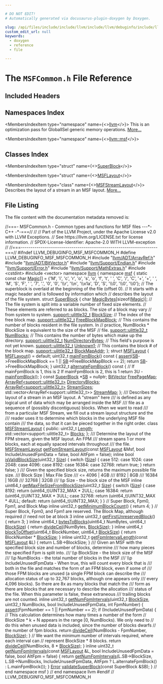 ```yaml
---

# DO NOT EDIT!
# Automatically generated via docusaurus-plugin-doxygen by Doxygen.

slug: /api/files/include/include/llvm/include/llvm/debuginfo/include/llvm/debuginfo/msf/msfcommon-h
custom_edit_url: null
keywords:
  - doxygen
  - reference
  - file

---
```





# The `MSFCommon.h` File Reference

<DoxygenPage pluginConfig={pluginConfig}>



## Included Headers

<IncludesList>
<IncludesListItem
  filePath="llvm/ADT/ArrayRef.h"
  permalink="/docs/api/files/include/include/llvm/include/llvm/adt/arrayref-h"
  isLocal="true" />
<IncludesListItem
  filePath="llvm/ADT/BitVector.h"
  permalink="/docs/api/files/include/include/llvm/include/llvm/adt/bitvector-h"
  isLocal="true" />
<IncludesListItem
  filePath="llvm/Support/Endian.h"
  permalink="/docs/api/files/include/include/llvm/include/llvm/support/endian-h"
  isLocal="true" />
<IncludesListItem
  filePath="llvm/Support/Error.h"
  permalink="/docs/api/files/include/include/llvm/include/llvm/support/error-h"
  isLocal="true" />
<IncludesListItem
  filePath="llvm/Support/MathExtras.h"
  permalink="/docs/api/files/include/include/llvm/include/llvm/support/mathextras-h"
  isLocal="true" />
<IncludesListItem
  filePath="cstdint"
  permalink=""
  isLocal="false" />
<IncludesListItem
  filePath="vector"
  permalink=""
  isLocal="false" />
</IncludesList>

## Namespaces Index

<MembersIndex>

<MembersIndexItem
  type="namespace"
  name={<><a href="/docs/api/namespaces/llvm">llvm</a></>}>
This is an optimization pass for GlobalISel generic memory operations. <a href="/docs/api/namespaces/llvm/#details">More...</a>
</MembersIndexItem>

<MembersIndexItem
  type="namespace"
  name={<><a href="/docs/api/namespaces/llvm/msf">llvm::msf</a></>}>
</MembersIndexItem>

</MembersIndex>

## Classes Index

<MembersIndex>

<MembersIndexItem
  type="struct"
  name={<><a href="/docs/api/structs/llvm/msf/superblock">SuperBlock</a></>}>
</MembersIndexItem>

<MembersIndexItem
  type="struct"
  name={<><a href="/docs/api/structs/llvm/msf/msflayout">MSFLayout</a></>}>
</MembersIndexItem>

<MembersIndexItem
  type="class"
  name={<><a href="/docs/api/classes/llvm/msf/msfstreamlayout">MSFStreamLayout</a></>}>
Describes the layout of a stream in an MSF layout. <a href="/docs/api/classes/llvm/msf/msfstreamlayout/#details">More...</a>
</MembersIndexItem>

</MembersIndex>


## File Listing

The file content with the documentation metadata removed is:

<ProgramListing>

<Link id="l00001" /><CodeLine lineNumber="1"><span class="doxyHighlightComment">//===- MSFCommon.h - Common types and functions for MSF files ---&#42;- C++ -&#42;-===//</span></CodeLine>
<Link id="l00002" /><CodeLine lineNumber="2"><span class="doxyHighlightComment">//</span></CodeLine>
<Link id="l00003" /><CodeLine lineNumber="3"><span class="doxyHighlightComment">// Part of the LLVM Project, under the Apache License v2.0 with LLVM Exceptions.</span></CodeLine>
<Link id="l00004" /><CodeLine lineNumber="4"><span class="doxyHighlightComment">// See https://llvm.org/LICENSE.txt for license information.</span></CodeLine>
<Link id="l00005" /><CodeLine lineNumber="5"><span class="doxyHighlightComment">// SPDX-License-Identifier: Apache-2.0 WITH LLVM-exception</span></CodeLine>
<Link id="l00006" /><CodeLine lineNumber="6"><span class="doxyHighlightComment">//</span></CodeLine>
<Link id="l00007" /><CodeLine lineNumber="7"><span class="doxyHighlightComment">//===----------------------------------------------------------------------===//</span></CodeLine>
<Link id="l00008" /><CodeLine lineNumber="8"></CodeLine>
<Link id="l00009" /><CodeLine lineNumber="9"><span class="doxyHighlightPreprocessor">#ifndef LLVM&#95;DEBUGINFO&#95;MSF&#95;MSFCOMMON&#95;H</span></CodeLine>
<Link id="l00010" /><CodeLine lineNumber="10"><span class="doxyHighlightPreprocessor">#define LLVM&#95;DEBUGINFO&#95;MSF&#95;MSFCOMMON&#95;H</span></CodeLine>
<Link id="l00011" /><CodeLine lineNumber="11"></CodeLine>
<Link id="l00012" /><CodeLine lineNumber="12"><span class="doxyHighlightPreprocessor">#include &quot;<a href="/docs/api/files/include/include/llvm/include/llvm/adt/arrayref-h">llvm/ADT/ArrayRef.h</a>&quot;</span></CodeLine>
<Link id="l00013" /><CodeLine lineNumber="13"><span class="doxyHighlightPreprocessor">#include &quot;<a href="/docs/api/files/include/include/llvm/include/llvm/adt/bitvector-h">llvm/ADT/BitVector.h</a>&quot;</span></CodeLine>
<Link id="l00014" /><CodeLine lineNumber="14"><span class="doxyHighlightPreprocessor">#include &quot;<a href="/docs/api/files/include/include/llvm/include/llvm/support/endian-h">llvm/Support/Endian.h</a>&quot;</span></CodeLine>
<Link id="l00015" /><CodeLine lineNumber="15"><span class="doxyHighlightPreprocessor">#include &quot;<a href="/docs/api/files/include/include/llvm/include/llvm/support/error-h">llvm/Support/Error.h</a>&quot;</span></CodeLine>
<Link id="l00016" /><CodeLine lineNumber="16"><span class="doxyHighlightPreprocessor">#include &quot;<a href="/docs/api/files/include/include/llvm/include/llvm/support/mathextras-h">llvm/Support/MathExtras.h</a>&quot;</span></CodeLine>
<Link id="l00017" /><CodeLine lineNumber="17"><span class="doxyHighlightPreprocessor">#include &lt;cstdint&gt;</span></CodeLine>
<Link id="l00018" /><CodeLine lineNumber="18"><span class="doxyHighlightPreprocessor">#include &lt;vector&gt;</span></CodeLine>
<Link id="l00019" /><CodeLine lineNumber="19"></CodeLine>
<Link id="l00020" /><CodeLine lineNumber="20"><span class="doxyHighlightKeyword">namespace </span><span class="doxyHighlight"><a href="/docs/api/namespaces/llvm">llvm</a> &#123;</span></CodeLine>
<Link id="l00021" /><CodeLine lineNumber="21"><span class="doxyHighlightKeyword">namespace </span><span class="doxyHighlight"><a href="/docs/api/namespaces/llvm/msf">msf</a> &#123;</span></CodeLine>
<Link id="l00022" /><CodeLine lineNumber="22"></CodeLine>
<Link id="l00023" /><CodeLine lineNumber="23" lineLink="/docs/api/namespaces/llvm/msf/#afa98ccc224894a8f32ec9ed84776e709"><span class="doxyHighlightKeyword">static</span><span class="doxyHighlight"> </span><span class="doxyHighlightKeyword">const</span><span class="doxyHighlight"> </span><span class="doxyHighlightKeywordType">char</span><span class="doxyHighlight"> <a href="/docs/api/namespaces/llvm/msf/#afa98ccc224894a8f32ec9ed84776e709">Magic</a>&#91;&#93; = &#123;</span><span class="doxyHighlightCharLiteral">&#39;M&#39;</span><span class="doxyHighlight">,  </span><span class="doxyHighlightCharLiteral">&#39;i&#39;</span><span class="doxyHighlight">,  </span><span class="doxyHighlightCharLiteral">&#39;c&#39;</span><span class="doxyHighlight">,    </span><span class="doxyHighlightCharLiteral">&#39;r&#39;</span><span class="doxyHighlight">, </span><span class="doxyHighlightCharLiteral">&#39;o&#39;</span><span class="doxyHighlight">, </span><span class="doxyHighlightCharLiteral">&#39;s&#39;</span><span class="doxyHighlight">,  </span><span class="doxyHighlightCharLiteral">&#39;o&#39;</span><span class="doxyHighlight">,  </span><span class="doxyHighlightCharLiteral">&#39;f&#39;</span><span class="doxyHighlight">,</span></CodeLine>
<Link id="l00024" /><CodeLine lineNumber="24"><span class="doxyHighlight">                             </span><span class="doxyHighlightCharLiteral">&#39;t&#39;</span><span class="doxyHighlight">,  </span><span class="doxyHighlightCharLiteral">&#39; &#39;</span><span class="doxyHighlight">,  </span><span class="doxyHighlightCharLiteral">&#39;C&#39;</span><span class="doxyHighlight">,    </span><span class="doxyHighlightCharLiteral">&#39;/&#39;</span><span class="doxyHighlight">, </span><span class="doxyHighlightCharLiteral">&#39;C&#39;</span><span class="doxyHighlight">, </span><span class="doxyHighlightCharLiteral">&#39;+&#39;</span><span class="doxyHighlight">,  </span><span class="doxyHighlightCharLiteral">&#39;+&#39;</span><span class="doxyHighlight">,  </span><span class="doxyHighlightCharLiteral">&#39; &#39;</span><span class="doxyHighlight">,</span></CodeLine>
<Link id="l00025" /><CodeLine lineNumber="25"><span class="doxyHighlight">                             </span><span class="doxyHighlightCharLiteral">&#39;M&#39;</span><span class="doxyHighlight">,  </span><span class="doxyHighlightCharLiteral">&#39;S&#39;</span><span class="doxyHighlight">,  </span><span class="doxyHighlightCharLiteral">&#39;F&#39;</span><span class="doxyHighlight">,    </span><span class="doxyHighlightCharLiteral">&#39; &#39;</span><span class="doxyHighlight">, </span><span class="doxyHighlightCharLiteral">&#39;7&#39;</span><span class="doxyHighlight">, </span><span class="doxyHighlightCharLiteral">&#39;.&#39;</span><span class="doxyHighlight">,  </span><span class="doxyHighlightCharLiteral">&#39;0&#39;</span><span class="doxyHighlight">,  </span><span class="doxyHighlightCharLiteral">&#39;0&#39;</span><span class="doxyHighlight">,</span></CodeLine>
<Link id="l00026" /><CodeLine lineNumber="26"><span class="doxyHighlight">                             </span><span class="doxyHighlightCharLiteral">&#39;\\r&#39;</span><span class="doxyHighlight">, </span><span class="doxyHighlightCharLiteral">&#39;\\n&#39;</span><span class="doxyHighlight">, </span><span class="doxyHighlightStringLiteral">&#39;\\x1a&#39;</span><span class="doxyHighlight">, </span><span class="doxyHighlightCharLiteral">&#39;D&#39;</span><span class="doxyHighlight">, </span><span class="doxyHighlightCharLiteral">&#39;S&#39;</span><span class="doxyHighlight">, </span><span class="doxyHighlightCharLiteral">&#39;\\0&#39;</span><span class="doxyHighlight">, </span><span class="doxyHighlightCharLiteral">&#39;\\0&#39;</span><span class="doxyHighlight">, </span><span class="doxyHighlightCharLiteral">&#39;\\0&#39;</span><span class="doxyHighlight">&#125;;</span></CodeLine>
<Link id="l00027" /><CodeLine lineNumber="27"></CodeLine>
<Link id="l00028" /><CodeLine lineNumber="28"><span class="doxyHighlightComment">// The superblock is overlaid at the beginning of the file (offset 0).</span></CodeLine>
<Link id="l00029" /><CodeLine lineNumber="29"><span class="doxyHighlightComment">// It starts with a magic header and is followed by information which</span></CodeLine>
<Link id="l00030" /><CodeLine lineNumber="30"><span class="doxyHighlightComment">// describes the layout of the file system.</span></CodeLine>
<Link id="l00031" /><CodeLine lineNumber="31" lineLink="/docs/api/structs/llvm/msf/superblock"><span class="doxyHighlightKeyword">struct </span><span class="doxyHighlight"><a href="/docs/api/structs/llvm/msf/superblock">SuperBlock</a> &#123;</span></CodeLine>
<Link id="l00032" /><CodeLine lineNumber="32" lineLink="/docs/api/structs/llvm/msf/superblock/#a6791908bd8cd2e51e4449fe74af55a86"><span class="doxyHighlight">  </span><span class="doxyHighlightKeywordType">char</span><span class="doxyHighlight"> <a href="/docs/api/structs/llvm/msf/superblock/#a6791908bd8cd2e51e4449fe74af55a86">MagicBytes</a>&#91;</span><span class="doxyHighlightKeyword">sizeof</span><span class="doxyHighlight">(<a href="/docs/api/namespaces/llvm/msf/#afa98ccc224894a8f32ec9ed84776e709">Magic</a>)&#93;;</span></CodeLine>
<Link id="l00033" /><CodeLine lineNumber="33"><span class="doxyHighlight">  </span><span class="doxyHighlightComment">// The file system is split into a variable number of fixed size elements.</span></CodeLine>
<Link id="l00034" /><CodeLine lineNumber="34"><span class="doxyHighlight">  </span><span class="doxyHighlightComment">// These elements are referred to as blocks.  The size of a block may vary</span></CodeLine>
<Link id="l00035" /><CodeLine lineNumber="35"><span class="doxyHighlight">  </span><span class="doxyHighlightComment">// from system to system.</span></CodeLine>
<Link id="l00036" /><CodeLine lineNumber="36" lineLink="/docs/api/structs/llvm/msf/superblock/#a4792a3763eaca59db556d1c9305741cd"><span class="doxyHighlight">  <a href="/docs/api/namespaces/llvm/support/#a206b37274fa3e908017da357d12724d1">support::ulittle32&#95;t</a> <a href="/docs/api/structs/llvm/msf/superblock/#a4792a3763eaca59db556d1c9305741cd">BlockSize</a>;</span></CodeLine>
<Link id="l00037" /><CodeLine lineNumber="37"><span class="doxyHighlight">  </span><span class="doxyHighlightComment">// The index of the free block map.</span></CodeLine>
<Link id="l00038" /><CodeLine lineNumber="38" lineLink="/docs/api/structs/llvm/msf/superblock/#afeef5352d9e16638b909465adff58aff"><span class="doxyHighlight">  <a href="/docs/api/namespaces/llvm/support/#a206b37274fa3e908017da357d12724d1">support::ulittle32&#95;t</a> <a href="/docs/api/structs/llvm/msf/superblock/#afeef5352d9e16638b909465adff58aff">FreeBlockMapBlock</a>;</span></CodeLine>
<Link id="l00039" /><CodeLine lineNumber="39"><span class="doxyHighlight">  </span><span class="doxyHighlightComment">// This contains the number of blocks resident in the file system.  In</span></CodeLine>
<Link id="l00040" /><CodeLine lineNumber="40"><span class="doxyHighlight">  </span><span class="doxyHighlightComment">// practice, NumBlocks &#42; BlockSize is equivalent to the size of the MSF</span></CodeLine>
<Link id="l00041" /><CodeLine lineNumber="41"><span class="doxyHighlight">  </span><span class="doxyHighlightComment">// file.</span></CodeLine>
<Link id="l00042" /><CodeLine lineNumber="42" lineLink="/docs/api/structs/llvm/msf/superblock/#a1426565e730f0681edc1bfec6d59c5d5"><span class="doxyHighlight">  <a href="/docs/api/namespaces/llvm/support/#a206b37274fa3e908017da357d12724d1">support::ulittle32&#95;t</a> <a href="/docs/api/structs/llvm/msf/superblock/#a1426565e730f0681edc1bfec6d59c5d5">NumBlocks</a>;</span></CodeLine>
<Link id="l00043" /><CodeLine lineNumber="43"><span class="doxyHighlight">  </span><span class="doxyHighlightComment">// This contains the number of bytes which make up the directory.</span></CodeLine>
<Link id="l00044" /><CodeLine lineNumber="44" lineLink="/docs/api/structs/llvm/msf/superblock/#a97837d9ad6f03bda18f25c7079cdb1f5"><span class="doxyHighlight">  <a href="/docs/api/namespaces/llvm/support/#a206b37274fa3e908017da357d12724d1">support::ulittle32&#95;t</a> <a href="/docs/api/structs/llvm/msf/superblock/#a97837d9ad6f03bda18f25c7079cdb1f5">NumDirectoryBytes</a>;</span></CodeLine>
<Link id="l00045" /><CodeLine lineNumber="45"><span class="doxyHighlight">  </span><span class="doxyHighlightComment">// This field&#39;s purpose is not yet known.</span></CodeLine>
<Link id="l00046" /><CodeLine lineNumber="46" lineLink="/docs/api/structs/llvm/msf/superblock/#a4db179fae3660a4a9d9fcbe1b3797e50"><span class="doxyHighlight">  <a href="/docs/api/namespaces/llvm/support/#a206b37274fa3e908017da357d12724d1">support::ulittle32&#95;t</a> <a href="/docs/api/structs/llvm/msf/superblock/#a4db179fae3660a4a9d9fcbe1b3797e50">Unknown1</a>;</span></CodeLine>
<Link id="l00047" /><CodeLine lineNumber="47"><span class="doxyHighlight">  </span><span class="doxyHighlightComment">// This contains the block # of the block map.</span></CodeLine>
<Link id="l00048" /><CodeLine lineNumber="48" lineLink="/docs/api/structs/llvm/msf/superblock/#ab34f9d84245709af8ed19817a18c59ce"><span class="doxyHighlight">  <a href="/docs/api/namespaces/llvm/support/#a206b37274fa3e908017da357d12724d1">support::ulittle32&#95;t</a> <a href="/docs/api/structs/llvm/msf/superblock/#ab34f9d84245709af8ed19817a18c59ce">BlockMapAddr</a>;</span></CodeLine>
<Link id="l00049" /><CodeLine lineNumber="49"><span class="doxyHighlight">&#125;;</span></CodeLine>
<Link id="l00050" /><CodeLine lineNumber="50"></CodeLine>
<Link id="l00051" /><CodeLine lineNumber="51" lineLink="/docs/api/structs/llvm/msf/msflayout"><span class="doxyHighlightKeyword">struct </span><span class="doxyHighlight"><a href="/docs/api/structs/llvm/msf/msflayout/#a94ceb669c01f2efbce7ec7ad9c53a13b">MSFLayout</a> &#123;</span></CodeLine>
<Link id="l00052" /><CodeLine lineNumber="52" lineLink="/docs/api/structs/llvm/msf/msflayout/#a94ceb669c01f2efbce7ec7ad9c53a13b"><span class="doxyHighlight">  <a href="/docs/api/structs/llvm/msf/msflayout/#a94ceb669c01f2efbce7ec7ad9c53a13b">MSFLayout</a>() = </span><span class="doxyHighlightKeywordFlow">default</span><span class="doxyHighlight">;</span></CodeLine>
<Link id="l00053" /><CodeLine lineNumber="53"></CodeLine>
<Link id="l00054" /><CodeLine lineNumber="54" lineLink="/docs/api/structs/llvm/msf/msflayout/#ad7da06a4805409a96c420f7b51bd9f73"><span class="doxyHighlight">  uint32&#95;t <a href="/docs/api/structs/llvm/msf/msflayout/#ad7da06a4805409a96c420f7b51bd9f73">mainFpmBlock</a>()</span><span class="doxyHighlightKeyword"> const </span><span class="doxyHighlight">&#123;</span></CodeLine>
<Link id="l00055" /><CodeLine lineNumber="55"><span class="doxyHighlight">    <a href="/docs/api/files/lib/lib/target/lib/target/amdgpu/silowercontrolflow-cpp/#a4868c5d81c5ccc98c47aeab6244346a0">assert</a>(<a href="/docs/api/structs/llvm/msf/msflayout/#ae81e213efb629de31c7e833c0f1c7e0d">SB</a>-&gt;FreeBlockMapBlock == 1 || <a href="/docs/api/structs/llvm/msf/msflayout/#ae81e213efb629de31c7e833c0f1c7e0d">SB</a>-&gt;FreeBlockMapBlock == 2);</span></CodeLine>
<Link id="l00056" /><CodeLine lineNumber="56"><span class="doxyHighlight">    </span><span class="doxyHighlightKeywordFlow">return</span><span class="doxyHighlight"> <a href="/docs/api/structs/llvm/msf/msflayout/#ae81e213efb629de31c7e833c0f1c7e0d">SB</a>-&gt;FreeBlockMapBlock;</span></CodeLine>
<Link id="l00057" /><CodeLine lineNumber="57"><span class="doxyHighlight">  &#125;</span></CodeLine>
<Link id="l00058" /><CodeLine lineNumber="58"></CodeLine>
<Link id="l00059" /><CodeLine lineNumber="59" lineLink="/docs/api/structs/llvm/msf/msflayout/#a641cca1c2e0521414ed100da8de5d616"><span class="doxyHighlight">  uint32&#95;t <a href="/docs/api/structs/llvm/msf/msflayout/#a641cca1c2e0521414ed100da8de5d616">alternateFpmBlock</a>()</span><span class="doxyHighlightKeyword"> const </span><span class="doxyHighlight">&#123;</span></CodeLine>
<Link id="l00060" /><CodeLine lineNumber="60"><span class="doxyHighlight">    </span><span class="doxyHighlightComment">// If mainFpmBlock is 1, this is 2  If mainFpmBlock is 2, this is 1</span></CodeLine>
<Link id="l00061" /><CodeLine lineNumber="61"><span class="doxyHighlight">    </span><span class="doxyHighlightKeywordFlow">return</span><span class="doxyHighlight"> 3U - <a href="/docs/api/structs/llvm/msf/msflayout/#ad7da06a4805409a96c420f7b51bd9f73">mainFpmBlock</a>();</span></CodeLine>
<Link id="l00062" /><CodeLine lineNumber="62"><span class="doxyHighlight">  &#125;</span></CodeLine>
<Link id="l00063" /><CodeLine lineNumber="63"></CodeLine>
<Link id="l00064" /><CodeLine lineNumber="64" lineLink="/docs/api/structs/llvm/msf/msflayout/#ae81e213efb629de31c7e833c0f1c7e0d"><span class="doxyHighlight">  </span><span class="doxyHighlightKeyword">const</span><span class="doxyHighlight"> <a href="/docs/api/structs/llvm/msf/superblock">SuperBlock</a> &#42;<a href="/docs/api/structs/llvm/msf/msflayout/#ae81e213efb629de31c7e833c0f1c7e0d">SB</a> = </span><span class="doxyHighlightKeyword">nullptr</span><span class="doxyHighlight">;</span></CodeLine>
<Link id="l00065" /><CodeLine lineNumber="65" lineLink="/docs/api/structs/llvm/msf/msflayout/#af52187fcb92c339a81dda6e4f3db6330"><span class="doxyHighlight">  <a href="/docs/api/classes/llvm/bitvector">BitVector</a> <a href="/docs/api/structs/llvm/msf/msflayout/#af52187fcb92c339a81dda6e4f3db6330">FreePageMap</a>;</span></CodeLine>
<Link id="l00066" /><CodeLine lineNumber="66" lineLink="/docs/api/structs/llvm/msf/msflayout/#ae7cbd23b097e66cbdeccccce85704da6"><span class="doxyHighlight">  <a href="/docs/api/classes/llvm/arrayref">ArrayRef&lt;support::ulittle32&#95;t&gt;</a> <a href="/docs/api/structs/llvm/msf/msflayout/#ae7cbd23b097e66cbdeccccce85704da6">DirectoryBlocks</a>;</span></CodeLine>
<Link id="l00067" /><CodeLine lineNumber="67" lineLink="/docs/api/structs/llvm/msf/msflayout/#a85d9674028dfa1734478fc520cd979af"><span class="doxyHighlight">  <a href="/docs/api/classes/llvm/arrayref">ArrayRef&lt;support::ulittle32&#95;t&gt;</a> <a href="/docs/api/structs/llvm/msf/msflayout/#a85d9674028dfa1734478fc520cd979af">StreamSizes</a>;</span></CodeLine>
<Link id="l00068" /><CodeLine lineNumber="68" lineLink="/docs/api/structs/llvm/msf/msflayout/#afe9788018b09e6d690be1f10d5059e07"><span class="doxyHighlight">  std::vector&lt;ArrayRef&lt;support::ulittle32&#95;t&gt;&gt; <a href="/docs/api/structs/llvm/msf/msflayout/#afe9788018b09e6d690be1f10d5059e07">StreamMap</a>;</span></CodeLine>
<Link id="l00069" /><CodeLine lineNumber="69"><span class="doxyHighlight">&#125;;</span></CodeLine>
<Link id="l00070" /><CodeLine lineNumber="70"></CodeLine>
<Link id="l00071" /><CodeLine lineNumber="71"><span class="doxyHighlightComment">/// Describes the layout of a stream in an MSF layout.  A &quot;stream&quot; here</span></CodeLine>
<Link id="l00072" /><CodeLine lineNumber="72"><span class="doxyHighlightComment">/// is defined as any logical unit of data which may be arranged inside the MSF</span></CodeLine>
<Link id="l00073" /><CodeLine lineNumber="73"><span class="doxyHighlightComment">/// file as a sequence of (possibly discontiguous) blocks.  When we want to read</span></CodeLine>
<Link id="l00074" /><CodeLine lineNumber="74"><span class="doxyHighlightComment">/// from a particular MSF Stream, we fill out a stream layout structure and the</span></CodeLine>
<Link id="l00075" /><CodeLine lineNumber="75"><span class="doxyHighlightComment">/// reader uses it to determine which blocks in the underlying MSF file contain</span></CodeLine>
<Link id="l00076" /><CodeLine lineNumber="76"><span class="doxyHighlightComment">/// the data, so that it can be pieced together in the right order.</span></CodeLine>
<Link id="l00077" /><CodeLine lineNumber="77" lineLink="/docs/api/classes/llvm/msf/msfstreamlayout"><span class="doxyHighlightKeyword">class </span><span class="doxyHighlight"><a href="/docs/api/classes/llvm/msf/msfstreamlayout">MSFStreamLayout</a> &#123;</span></CodeLine>
<Link id="l00078" /><CodeLine lineNumber="78"><span class="doxyHighlightKeyword">public</span><span class="doxyHighlight">:</span></CodeLine>
<Link id="l00079" /><CodeLine lineNumber="79" lineLink="/docs/api/classes/llvm/msf/msfstreamlayout/#a84f5daa710f9284284e3137fe3d93280"><span class="doxyHighlight">  uint32&#95;t <a href="/docs/api/classes/llvm/msf/msfstreamlayout/#a84f5daa710f9284284e3137fe3d93280">Length</a>;</span></CodeLine>
<Link id="l00080" /><CodeLine lineNumber="80" lineLink="/docs/api/classes/llvm/msf/msfstreamlayout/#a8ff01bfb0db5e159e59ecb411d020342"><span class="doxyHighlight">  std::vector&lt;support::ulittle32&#95;t&gt; <a href="/docs/api/classes/llvm/msf/msfstreamlayout/#a8ff01bfb0db5e159e59ecb411d020342">Blocks</a>;</span></CodeLine>
<Link id="l00081" /><CodeLine lineNumber="81"><span class="doxyHighlight">&#125;;</span></CodeLine>
<Link id="l00082" /><CodeLine lineNumber="82"></CodeLine>
<Link id="l00083" /><CodeLine lineNumber="83"><span class="doxyHighlightComment">/// Determine the layout of the FPM stream, given the MSF layout.  An FPM</span></CodeLine>
<Link id="l00084" /><CodeLine lineNumber="84"><span class="doxyHighlightComment">/// stream spans 1 or more blocks, each at equally spaced intervals throughout</span></CodeLine>
<Link id="l00085" /><CodeLine lineNumber="85"><span class="doxyHighlightComment">/// the file.</span></CodeLine>
<Link id="l00086" /><CodeLine lineNumber="86"><span class="doxyHighlight"><a href="/docs/api/classes/llvm/msf/msfstreamlayout">MSFStreamLayout</a> <a href="/docs/api/namespaces/llvm/msf/#a71744b158ac455bfc08863560e6f99a0">getFpmStreamLayout</a>(</span><span class="doxyHighlightKeyword">const</span><span class="doxyHighlight"> <a href="/docs/api/structs/llvm/msf/msflayout">MSFLayout</a> &amp;Msf,</span></CodeLine>
<Link id="l00087" /><CodeLine lineNumber="87"><span class="doxyHighlight">                                   </span><span class="doxyHighlightKeywordType">bool</span><span class="doxyHighlight"> IncludeUnusedFpmData = </span><span class="doxyHighlightKeyword">false</span><span class="doxyHighlight">,</span></CodeLine>
<Link id="l00088" /><CodeLine lineNumber="88"><span class="doxyHighlight">                                   </span><span class="doxyHighlightKeywordType">bool</span><span class="doxyHighlight"> AltFpm = </span><span class="doxyHighlightKeyword">false</span><span class="doxyHighlight">);</span></CodeLine>
<Link id="l00089" /><CodeLine lineNumber="89"></CodeLine>
<Link id="l00090" /><CodeLine lineNumber="90" lineLink="/docs/api/namespaces/llvm/msf/#a44e810a6a219aa5149a2830a83068175"><span class="doxyHighlightKeyword">inline</span><span class="doxyHighlight"> </span><span class="doxyHighlightKeywordType">bool</span><span class="doxyHighlight"> <a href="/docs/api/namespaces/llvm/msf/#a44e810a6a219aa5149a2830a83068175">isValidBlockSize</a>(uint32&#95;t <a href="/docs/api/files/lib/lib/analysis/inlineorder-cpp/#a7ee6f0cb51c3b9056199e9a0001fe8c3a6f6cb72d544962fa333e2e34ce64f719">Size</a>) &#123;</span></CodeLine>
<Link id="l00091" /><CodeLine lineNumber="91"><span class="doxyHighlight">  </span><span class="doxyHighlightKeywordFlow">switch</span><span class="doxyHighlight"> (<a href="/docs/api/files/lib/lib/analysis/inlineorder-cpp/#a7ee6f0cb51c3b9056199e9a0001fe8c3a6f6cb72d544962fa333e2e34ce64f719">Size</a>) &#123;</span></CodeLine>
<Link id="l00092" /><CodeLine lineNumber="92"><span class="doxyHighlight">  </span><span class="doxyHighlightKeywordFlow">case</span><span class="doxyHighlight"> 512:</span></CodeLine>
<Link id="l00093" /><CodeLine lineNumber="93"><span class="doxyHighlight">  </span><span class="doxyHighlightKeywordFlow">case</span><span class="doxyHighlight"> 1024:</span></CodeLine>
<Link id="l00094" /><CodeLine lineNumber="94"><span class="doxyHighlight">  </span><span class="doxyHighlightKeywordFlow">case</span><span class="doxyHighlight"> 2048:</span></CodeLine>
<Link id="l00095" /><CodeLine lineNumber="95"><span class="doxyHighlight">  </span><span class="doxyHighlightKeywordFlow">case</span><span class="doxyHighlight"> 4096:</span></CodeLine>
<Link id="l00096" /><CodeLine lineNumber="96"><span class="doxyHighlight">  </span><span class="doxyHighlightKeywordFlow">case</span><span class="doxyHighlight"> 8192:</span></CodeLine>
<Link id="l00097" /><CodeLine lineNumber="97"><span class="doxyHighlight">  </span><span class="doxyHighlightKeywordFlow">case</span><span class="doxyHighlight"> 16384:</span></CodeLine>
<Link id="l00098" /><CodeLine lineNumber="98"><span class="doxyHighlight">  </span><span class="doxyHighlightKeywordFlow">case</span><span class="doxyHighlight"> 32768:</span></CodeLine>
<Link id="l00099" /><CodeLine lineNumber="99"><span class="doxyHighlight">    </span><span class="doxyHighlightKeywordFlow">return</span><span class="doxyHighlight"> </span><span class="doxyHighlightKeyword">true</span><span class="doxyHighlight">;</span></CodeLine>
<Link id="l00100" /><CodeLine lineNumber="100"><span class="doxyHighlight">  &#125;</span></CodeLine>
<Link id="l00101" /><CodeLine lineNumber="101"><span class="doxyHighlight">  </span><span class="doxyHighlightKeywordFlow">return</span><span class="doxyHighlight"> </span><span class="doxyHighlightKeyword">false</span><span class="doxyHighlight">;</span></CodeLine>
<Link id="l00102" /><CodeLine lineNumber="102"><span class="doxyHighlight">&#125;</span></CodeLine>
<Link id="l00103" /><CodeLine lineNumber="103"></CodeLine>
<Link id="l00104" /><CodeLine lineNumber="104"><span class="doxyHighlightComment">/// Given the specified block size, returns the maximum possible file size.</span></CodeLine>
<Link id="l00105" /><CodeLine lineNumber="105"><span class="doxyHighlightComment">/// Block Size  |  Max File Size</span></CodeLine>
<Link id="l00106" /><CodeLine lineNumber="106"><span class="doxyHighlightComment">/// &lt;= 4096     |      4GB</span></CodeLine>
<Link id="l00107" /><CodeLine lineNumber="107"><span class="doxyHighlightComment">///    8192     |      8GB</span></CodeLine>
<Link id="l00108" /><CodeLine lineNumber="108"><span class="doxyHighlightComment">///   16384     |      16GB</span></CodeLine>
<Link id="l00109" /><CodeLine lineNumber="109"><span class="doxyHighlightComment">///   32768     |      32GB</span></CodeLine>
<Link id="l00110" /><CodeLine lineNumber="110"><span class="doxyHighlightComment">/// \\p Size - the block size of the MSF</span></CodeLine>
<Link id="l00111" /><CodeLine lineNumber="111" lineLink="/docs/api/namespaces/llvm/msf/#a2a59ea127a795915eef6b3dafabc5991"><span class="doxyHighlightKeyword">inline</span><span class="doxyHighlight"> uint64&#95;t <a href="/docs/api/namespaces/llvm/msf/#a2a59ea127a795915eef6b3dafabc5991">getMaxFileSizeFromBlockSize</a>(uint32&#95;t <a href="/docs/api/files/lib/lib/analysis/inlineorder-cpp/#a7ee6f0cb51c3b9056199e9a0001fe8c3a6f6cb72d544962fa333e2e34ce64f719">Size</a>) &#123;</span></CodeLine>
<Link id="l00112" /><CodeLine lineNumber="112"><span class="doxyHighlight">  </span><span class="doxyHighlightKeywordFlow">switch</span><span class="doxyHighlight"> (<a href="/docs/api/files/lib/lib/analysis/inlineorder-cpp/#a7ee6f0cb51c3b9056199e9a0001fe8c3a6f6cb72d544962fa333e2e34ce64f719">Size</a>) &#123;</span></CodeLine>
<Link id="l00113" /><CodeLine lineNumber="113"><span class="doxyHighlight">  </span><span class="doxyHighlightKeywordFlow">case</span><span class="doxyHighlight"> 8192:</span></CodeLine>
<Link id="l00114" /><CodeLine lineNumber="114"><span class="doxyHighlight">    </span><span class="doxyHighlightKeywordFlow">return</span><span class="doxyHighlight"> (uint64&#95;t)UINT32&#95;MAX &#42; 2ULL;</span></CodeLine>
<Link id="l00115" /><CodeLine lineNumber="115"><span class="doxyHighlight">  </span><span class="doxyHighlightKeywordFlow">case</span><span class="doxyHighlight"> 16384:</span></CodeLine>
<Link id="l00116" /><CodeLine lineNumber="116"><span class="doxyHighlight">    </span><span class="doxyHighlightKeywordFlow">return</span><span class="doxyHighlight"> (uint64&#95;t)UINT32&#95;MAX &#42; 3ULL;</span></CodeLine>
<Link id="l00117" /><CodeLine lineNumber="117"><span class="doxyHighlight">  </span><span class="doxyHighlightKeywordFlow">case</span><span class="doxyHighlight"> 32768:</span></CodeLine>
<Link id="l00118" /><CodeLine lineNumber="118"><span class="doxyHighlight">    </span><span class="doxyHighlightKeywordFlow">return</span><span class="doxyHighlight"> (uint64&#95;t)UINT32&#95;MAX &#42; 4ULL;</span></CodeLine>
<Link id="l00119" /><CodeLine lineNumber="119"><span class="doxyHighlight">  </span><span class="doxyHighlightKeywordFlow">default</span><span class="doxyHighlight">:</span></CodeLine>
<Link id="l00120" /><CodeLine lineNumber="120"><span class="doxyHighlight">    </span><span class="doxyHighlightKeywordFlow">return</span><span class="doxyHighlight"> (uint64&#95;t)UINT32&#95;MAX;</span></CodeLine>
<Link id="l00121" /><CodeLine lineNumber="121"><span class="doxyHighlight">  &#125;</span></CodeLine>
<Link id="l00122" /><CodeLine lineNumber="122"><span class="doxyHighlight">&#125;</span></CodeLine>
<Link id="l00123" /><CodeLine lineNumber="123"></CodeLine>
<Link id="l00124" /><CodeLine lineNumber="124"><span class="doxyHighlightComment">// Super Block, Fpm0, Fpm1, and Block Map</span></CodeLine>
<Link id="l00125" /><CodeLine lineNumber="125" lineLink="/docs/api/namespaces/llvm/msf/#a038745079fe999b8dd728d61ad0d12b5"><span class="doxyHighlightKeyword">inline</span><span class="doxyHighlight"> uint32&#95;t <a href="/docs/api/namespaces/llvm/msf/#a038745079fe999b8dd728d61ad0d12b5">getMinimumBlockCount</a>() &#123; </span><span class="doxyHighlightKeywordFlow">return</span><span class="doxyHighlight"> 4; &#125;</span></CodeLine>
<Link id="l00126" /><CodeLine lineNumber="126"></CodeLine>
<Link id="l00127" /><CodeLine lineNumber="127"><span class="doxyHighlightComment">// Super Block, Fpm0, and Fpm1 are reserved.  The Block Map, although required</span></CodeLine>
<Link id="l00128" /><CodeLine lineNumber="128"><span class="doxyHighlightComment">// need not be at block 3</span></CodeLine>
<Link id="l00129" /><CodeLine lineNumber="129" lineLink="/docs/api/namespaces/llvm/msf/#ac9db8c730e3e53477b36ab9fed2501dc"><span class="doxyHighlightKeyword">inline</span><span class="doxyHighlight"> uint32&#95;t <a href="/docs/api/namespaces/llvm/msf/#ac9db8c730e3e53477b36ab9fed2501dc">getFirstUnreservedBlock</a>() &#123; </span><span class="doxyHighlightKeywordFlow">return</span><span class="doxyHighlight"> 3; &#125;</span></CodeLine>
<Link id="l00130" /><CodeLine lineNumber="130"></CodeLine>
<Link id="l00131" /><CodeLine lineNumber="131" lineLink="/docs/api/namespaces/llvm/msf/#abe111677aa4b3df2bb68f54d4351a72d"><span class="doxyHighlightKeyword">inline</span><span class="doxyHighlight"> uint64&#95;t <a href="/docs/api/namespaces/llvm/msf/#abe111677aa4b3df2bb68f54d4351a72d">bytesToBlocks</a>(uint64&#95;t NumBytes, uint64&#95;t <a href="/docs/api/files/lib/lib/support/tarwriter-cpp/#aac035f4156e2604bfa42ba22c17b83ee">BlockSize</a>) &#123;</span></CodeLine>
<Link id="l00132" /><CodeLine lineNumber="132"><span class="doxyHighlight">  </span><span class="doxyHighlightKeywordFlow">return</span><span class="doxyHighlight"> <a href="/docs/api/namespaces/llvm/#a9dda4472ee0b7ea92ab49eedf6e13d50">divideCeil</a>(NumBytes, <a href="/docs/api/files/lib/lib/support/tarwriter-cpp/#aac035f4156e2604bfa42ba22c17b83ee">BlockSize</a>);</span></CodeLine>
<Link id="l00133" /><CodeLine lineNumber="133"><span class="doxyHighlight">&#125;</span></CodeLine>
<Link id="l00134" /><CodeLine lineNumber="134"></CodeLine>
<Link id="l00135" /><CodeLine lineNumber="135" lineLink="/docs/api/namespaces/llvm/msf/#a249763e47d375bbd4d125417d8d62728"><span class="doxyHighlightKeyword">inline</span><span class="doxyHighlight"> uint64&#95;t <a href="/docs/api/namespaces/llvm/msf/#a249763e47d375bbd4d125417d8d62728">blockToOffset</a>(uint64&#95;t BlockNumber, uint64&#95;t <a href="/docs/api/files/lib/lib/support/tarwriter-cpp/#aac035f4156e2604bfa42ba22c17b83ee">BlockSize</a>) &#123;</span></CodeLine>
<Link id="l00136" /><CodeLine lineNumber="136"><span class="doxyHighlight">  </span><span class="doxyHighlightKeywordFlow">return</span><span class="doxyHighlight"> BlockNumber &#42; <a href="/docs/api/files/lib/lib/support/tarwriter-cpp/#aac035f4156e2604bfa42ba22c17b83ee">BlockSize</a>;</span></CodeLine>
<Link id="l00137" /><CodeLine lineNumber="137"><span class="doxyHighlight">&#125;</span></CodeLine>
<Link id="l00138" /><CodeLine lineNumber="138"></CodeLine>
<Link id="l00139" /><CodeLine lineNumber="139" lineLink="/docs/api/namespaces/llvm/msf/#a2439a5ce7a497954c715a10c84d3cbbd"><span class="doxyHighlightKeyword">inline</span><span class="doxyHighlight"> uint32&#95;t <a href="/docs/api/namespaces/llvm/msf/#a2439a5ce7a497954c715a10c84d3cbbd">getFpmIntervalLength</a>(</span><span class="doxyHighlightKeyword">const</span><span class="doxyHighlight"> <a href="/docs/api/structs/llvm/msf/msflayout">MSFLayout</a> &amp;L) &#123;</span></CodeLine>
<Link id="l00140" /><CodeLine lineNumber="140"><span class="doxyHighlight">  </span><span class="doxyHighlightKeywordFlow">return</span><span class="doxyHighlight"> L.SB-&gt;BlockSize;</span></CodeLine>
<Link id="l00141" /><CodeLine lineNumber="141"><span class="doxyHighlight">&#125;</span></CodeLine>
<Link id="l00142" /><CodeLine lineNumber="142"></CodeLine>
<Link id="l00143" /><CodeLine lineNumber="143"><span class="doxyHighlightComment">/// Given an MSF with the specified block size and number of blocks, determine</span></CodeLine>
<Link id="l00144" /><CodeLine lineNumber="144"><span class="doxyHighlightComment">/// how many pieces the specified Fpm is split into.</span></CodeLine>
<Link id="l00145" /><CodeLine lineNumber="145"><span class="doxyHighlightComment">/// \\p BlockSize - the block size of the MSF</span></CodeLine>
<Link id="l00146" /><CodeLine lineNumber="146"><span class="doxyHighlightComment">/// \\p NumBlocks - the total number of blocks in the MSF</span></CodeLine>
<Link id="l00147" /><CodeLine lineNumber="147"><span class="doxyHighlightComment">/// \\p IncludeUnusedFpmData - When true, this will count every block that is</span></CodeLine>
<Link id="l00148" /><CodeLine lineNumber="148"><span class="doxyHighlightComment">///    both in the file and matches the form of an FPM block, even if some of</span></CodeLine>
<Link id="l00149" /><CodeLine lineNumber="149"><span class="doxyHighlightComment">///    those FPM blocks are unused (a single FPM block can describe the</span></CodeLine>
<Link id="l00150" /><CodeLine lineNumber="150"><span class="doxyHighlightComment">///    allocation status of up to 32,767 blocks, although one appears only</span></CodeLine>
<Link id="l00151" /><CodeLine lineNumber="151"><span class="doxyHighlightComment">///    every 4,096 blocks).  So there are 8x as many blocks that match the</span></CodeLine>
<Link id="l00152" /><CodeLine lineNumber="152"><span class="doxyHighlightComment">///    form as there are blocks that are necessary to describe the allocation</span></CodeLine>
<Link id="l00153" /><CodeLine lineNumber="153"><span class="doxyHighlightComment">///    status of the file.  When this parameter is false, these extraneous</span></CodeLine>
<Link id="l00154" /><CodeLine lineNumber="154"><span class="doxyHighlightComment">///    trailing blocks are not counted.</span></CodeLine>
<Link id="l00155" /><CodeLine lineNumber="155" lineLink="/docs/api/namespaces/llvm/msf/#acb5e8cdebbda70dcd40a3c12c97ad649"><span class="doxyHighlightKeyword">inline</span><span class="doxyHighlight"> uint32&#95;t <a href="/docs/api/namespaces/llvm/msf/#acb5e8cdebbda70dcd40a3c12c97ad649">getNumFpmIntervals</a>(uint32&#95;t <a href="/docs/api/files/lib/lib/support/tarwriter-cpp/#aac035f4156e2604bfa42ba22c17b83ee">BlockSize</a>, uint32&#95;t NumBlocks,</span></CodeLine>
<Link id="l00156" /><CodeLine lineNumber="156"><span class="doxyHighlight">                                   </span><span class="doxyHighlightKeywordType">bool</span><span class="doxyHighlight"> IncludeUnusedFpmData, </span><span class="doxyHighlightKeywordType">int</span><span class="doxyHighlight"> FpmNumber) &#123;</span></CodeLine>
<Link id="l00157" /><CodeLine lineNumber="157"><span class="doxyHighlight">  <a href="/docs/api/files/lib/lib/target/lib/target/amdgpu/silowercontrolflow-cpp/#a4868c5d81c5ccc98c47aeab6244346a0">assert</a>(FpmNumber == 1 || FpmNumber == 2);</span></CodeLine>
<Link id="l00158" /><CodeLine lineNumber="158"><span class="doxyHighlight">  </span><span class="doxyHighlightKeywordFlow">if</span><span class="doxyHighlight"> (IncludeUnusedFpmData) &#123;</span></CodeLine>
<Link id="l00159" /><CodeLine lineNumber="159"><span class="doxyHighlight">    </span><span class="doxyHighlightComment">// This calculation determines how many times a number of the form</span></CodeLine>
<Link id="l00160" /><CodeLine lineNumber="160"><span class="doxyHighlight">    </span><span class="doxyHighlightComment">// BlockSize &#42; k + N appears in the range &#91;0, NumBlocks).  We only need to</span></CodeLine>
<Link id="l00161" /><CodeLine lineNumber="161"><span class="doxyHighlight">    </span><span class="doxyHighlightComment">// do this when unused data is included, since the number of blocks dwarfs</span></CodeLine>
<Link id="l00162" /><CodeLine lineNumber="162"><span class="doxyHighlight">    </span><span class="doxyHighlightComment">// the number of fpm blocks.</span></CodeLine>
<Link id="l00163" /><CodeLine lineNumber="163"><span class="doxyHighlight">    </span><span class="doxyHighlightKeywordFlow">return</span><span class="doxyHighlight"> <a href="/docs/api/namespaces/llvm/#a9dda4472ee0b7ea92ab49eedf6e13d50">divideCeil</a>(NumBlocks - FpmNumber, <a href="/docs/api/files/lib/lib/support/tarwriter-cpp/#aac035f4156e2604bfa42ba22c17b83ee">BlockSize</a>);</span></CodeLine>
<Link id="l00164" /><CodeLine lineNumber="164"><span class="doxyHighlight">  &#125;</span></CodeLine>
<Link id="l00165" /><CodeLine lineNumber="165"></CodeLine>
<Link id="l00166" /><CodeLine lineNumber="166"><span class="doxyHighlight">  </span><span class="doxyHighlightComment">// We want the minimum number of intervals required, where each interval can</span></CodeLine>
<Link id="l00167" /><CodeLine lineNumber="167"><span class="doxyHighlight">  </span><span class="doxyHighlightComment">// represent BlockSize &#42; 8 blocks.</span></CodeLine>
<Link id="l00168" /><CodeLine lineNumber="168"><span class="doxyHighlight">  </span><span class="doxyHighlightKeywordFlow">return</span><span class="doxyHighlight"> <a href="/docs/api/namespaces/llvm/#a9dda4472ee0b7ea92ab49eedf6e13d50">divideCeil</a>(NumBlocks, 8 &#42; <a href="/docs/api/files/lib/lib/support/tarwriter-cpp/#aac035f4156e2604bfa42ba22c17b83ee">BlockSize</a>);</span></CodeLine>
<Link id="l00169" /><CodeLine lineNumber="169"><span class="doxyHighlight">&#125;</span></CodeLine>
<Link id="l00170" /><CodeLine lineNumber="170"></CodeLine>
<Link id="l00171" /><CodeLine lineNumber="171" lineLink="/docs/api/namespaces/llvm/msf/#a4c4522d2b2853fbb43b312e7e4194c49"><span class="doxyHighlightKeyword">inline</span><span class="doxyHighlight"> uint32&#95;t <a href="/docs/api/namespaces/llvm/msf/#acb5e8cdebbda70dcd40a3c12c97ad649">getNumFpmIntervals</a>(</span><span class="doxyHighlightKeyword">const</span><span class="doxyHighlight"> <a href="/docs/api/structs/llvm/msf/msflayout">MSFLayout</a> &amp;L,</span></CodeLine>
<Link id="l00172" /><CodeLine lineNumber="172"><span class="doxyHighlight">                                   </span><span class="doxyHighlightKeywordType">bool</span><span class="doxyHighlight"> IncludeUnusedFpmData = </span><span class="doxyHighlightKeyword">false</span><span class="doxyHighlight">,</span></CodeLine>
<Link id="l00173" /><CodeLine lineNumber="173"><span class="doxyHighlight">                                   </span><span class="doxyHighlightKeywordType">bool</span><span class="doxyHighlight"> AltFpm = </span><span class="doxyHighlightKeyword">false</span><span class="doxyHighlight">) &#123;</span></CodeLine>
<Link id="l00174" /><CodeLine lineNumber="174"><span class="doxyHighlight">  </span><span class="doxyHighlightKeywordFlow">return</span><span class="doxyHighlight"> <a href="/docs/api/namespaces/llvm/msf/#acb5e8cdebbda70dcd40a3c12c97ad649">getNumFpmIntervals</a>(L.SB-&gt;BlockSize, L.SB-&gt;NumBlocks,</span></CodeLine>
<Link id="l00175" /><CodeLine lineNumber="175"><span class="doxyHighlight">                            IncludeUnusedFpmData,</span></CodeLine>
<Link id="l00176" /><CodeLine lineNumber="176"><span class="doxyHighlight">                            AltFpm ? L.alternateFpmBlock() : L.mainFpmBlock());</span></CodeLine>
<Link id="l00177" /><CodeLine lineNumber="177"><span class="doxyHighlight">&#125;</span></CodeLine>
<Link id="l00178" /><CodeLine lineNumber="178"></CodeLine>
<Link id="l00179" /><CodeLine lineNumber="179"><span class="doxyHighlight"><a href="/docs/api/classes/llvm/error">Error</a> <a href="/docs/api/namespaces/llvm/msf/#a06fa30876215b96491f3bb001755c3fa">validateSuperBlock</a>(</span><span class="doxyHighlightKeyword">const</span><span class="doxyHighlight"> SuperBlock &amp;SB);</span></CodeLine>
<Link id="l00180" /><CodeLine lineNumber="180"></CodeLine>
<Link id="l00181" /><CodeLine lineNumber="181"><span class="doxyHighlight">&#125; </span><span class="doxyHighlightComment">// end namespace msf</span></CodeLine>
<Link id="l00182" /><CodeLine lineNumber="182"><span class="doxyHighlight">&#125; </span><span class="doxyHighlightComment">// end namespace llvm</span></CodeLine>
<Link id="l00183" /><CodeLine lineNumber="183"></CodeLine>
<Link id="l00184" /><CodeLine lineNumber="184"><span class="doxyHighlightPreprocessor">#endif </span><span class="doxyHighlightComment">// LLVM&#95;DEBUGINFO&#95;MSF&#95;MSFCOMMON&#95;H</span></CodeLine>

</ProgramListing>


</DoxygenPage>
